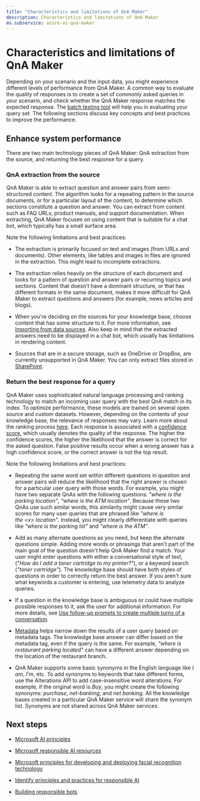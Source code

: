 ```yaml
---
title: "Characteristics and limitations of QnA Maker"
description: Characteristics and limitations of QnA Maker
ms.subservice: azure-ai-qna-maker
---
```


# Characteristics and limitations of QnA Maker


<NonEnglishTranslation />

Depending on your scenario and the input data, you might experience different levels of performance from QnA Maker. A common way to evaluate the quality of responses is to create a set of commonly asked queries in your scenario, and check whether the QnA Maker response matches the expected response. The [batch testing tool](/azure/ai-services/qnamaker/reference-tsv-format-batch-testing) will help you in evaluating your query set. The following sections discuss key concepts and best practices to improve the performance.

## Enhance system performance 

There are two main technology pieces of QnA Maker: QnA extraction from the source, and returning the best response for a query.

### QnA extraction from the source

QnA Maker is able to extract question and answer pairs from semi-structured content. The
algorithm looks for a repeating pattern in the source documents, or for a particular layout of the content, to determine which sections constitute a question and answer. You can extract from content such as FAQ URLs, product manuals, and support documentation. When extracting, QnA Maker focuses on using content that is suitable for a chat bot, which typically has a small surface area.

Note the following limitations and best practices:

- The extraction is primarily focused on text and images (from URLs and documents). Other elements, like tables and images in files are ignored in the extraction. This might lead to incomplete extractions.

- The extraction relies heavily on the structure of each document and looks for a pattern of question and answer pairs or recurring topics and sections. Content that doesn't have a dominant structure, or that has different formats in the same document, makes it more difficult for QnA Maker to extract questions and answers (for example, news articles and blogs).

- When you're deciding on the sources for your knowledge base, choose content that has some structure to it. For more information, see [Importing from data sources](/azure/ai-services/qnamaker/concepts/data-sources-and-content). Also keep in mind that the extracted answers need to be displayed in a chat bot, which usually has limitations in rendering content.

- Sources that are in a secure storage, such as OneDrive or DropBox, are currently unsupported in QnA Maker. You can only extract files stored in [SharePoint](/azure/ai-services/qnamaker/how-to/add-sharepoint-datasources).

### Return the best response for a query

QnA Maker uses sophisticated natural language processing and ranking technology to match an incoming user query with the best QnA match in its index. To optimize performance, these models are trained on several open source and custom datasets. However, depending on the contents of your knowledge base, the relevance of responses may vary. Learn more about the ranking process [here](/azure/ai-services/qnamaker/concepts/query-knowledge-base?tabs=v1). Each response is associated with a [confidence score](/azure/ai-services/qnamaker/concepts/confidence-score), which usually denotes the quality of the response. The higher the confidence scores, the higher the likelihood that the answer is correct for the asked question. False positive results occur when a wrong answer has a high confidence score, or the correct answer is not the top result.

Note the following limitations and best practices:

- Repeating the same word set within different questions in question and answer pairs will reduce the likelihood that the right answer is chosen for a particular user query with those words. For example, you might have two separate QnAs with the following questions: *"where is the parking location"*, *"where is the ATM location"*. Because these two QnAs use such similar words, this similarity might cause very similar scores for many user queries that are phrased like *\"where is the *\<x\>* location\"*. Instead, you might clearly differentiate with queries like *\"where is the parking lot\"* and *\"where is the ATM\"*. 

- Add as many alternate questions as you need, but keep the alternate questions simple. Adding more words or phrasings that aren't part of the main goal of the question doesn't help QnA Maker
find a match. Your user might enter questions with either a conversational style of text, ("*How do I add a toner cartridge to my printer?"*), or a keyword search (*"toner cartridge"*). The knowledge base should have both styles of questions in order to correctly return the best answer. If you aren't sure what keywords a customer is entering, use telemetry data to analyze queries.

- If a question in the knowledge base is ambiguous or could have multiple possible responses to it, ask the user for additional information. For more details, see [Use follow-up prompts to create multiple turns of a conversation](/azure/ai-services/qnamaker/how-to/multi-turn).

- [Metadata](/azure/ai-services/qnamaker/how-to/edit-knowledge-base) helps narrow down the results of a user query based on metadata tags. The knowledge base answer can differ based on the metadata tag, even if the query is the same. For example, *\"where is restaurant parking located\"* can have a different answer depending on the location of the restaurant branch.

- QnA Maker supports some basic synonyms in the English language like *I am*, *I'm*, etc. To add synonyms to keywords that take different forms, use the Alterations API to add case-insensitive word alterations. For example, if the original word is *Buy*, you might create the following synonyms: *purchase*, *net-banking*, and *net banking*. All the knowledge bases created in a particular QnA Maker service will share the synonym list. Synonyms are not shared across QnA Maker services.

## Next steps

* [Microsoft AI principles](https://www.microsoft.com/ai/responsible-ai)

* [Microsoft responsible AI resources](https://www.microsoft.com/ai/responsible-ai-resources)

* [Microsoft principles for developing and deploying facial recognition technology](https://blogs.microsoft.com/wp-content/uploads/prod/sites/5/2018/12/MSFT-Principles-on-Facial-Recognition.pdf)

* [Identify principles and practices for responsible AI](/training/paths/responsible-ai-business-principles/)

* [Building responsible bots](https://www.microsoft.com/research/uploads/prod/2018/11/Bot_Guidelines_Nov_2018.pdf)

